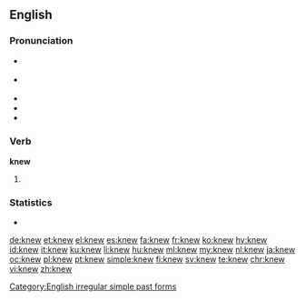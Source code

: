 ==English==
{{slim-wikipedia|dab=knew}}
===Pronunciation===
* {{a|RP}} {{IPA|/ˈnjuː/}}
* {{a|US}} {{IPA|/ˈnuː/}}
* {{audio|en-us-knew.ogg|Audio (US)|lang=en}}
* {{rhymes|uː}}
* {{homophones|lang=en|new}}

===Verb===
'''knew'''

# {{en-simple past of|know}}

===Statistics===
* {{rank|mind|heart|going|205|knew|seen|better|name}}

[[Category:English irregular simple past forms]]

[[de:knew]]
[[et:knew]]
[[el:knew]]
[[es:knew]]
[[fa:knew]]
[[fr:knew]]
[[ko:knew]]
[[hy:knew]]
[[id:knew]]
[[it:knew]]
[[ku:knew]]
[[li:knew]]
[[hu:knew]]
[[ml:knew]]
[[my:knew]]
[[nl:knew]]
[[ja:knew]]
[[oc:knew]]
[[pl:knew]]
[[pt:knew]]
[[simple:knew]]
[[fi:knew]]
[[sv:knew]]
[[te:knew]]
[[chr:knew]]
[[vi:knew]]
[[zh:knew]]